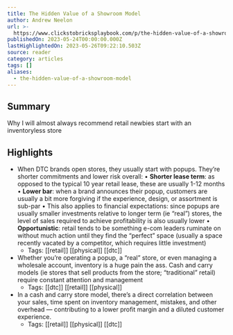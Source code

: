 ```yaml
---
title: The Hidden Value of a Showroom Model
author: Andrew Neelon
url: >-
  https://www.clickstobricksplaybook.com/p/the-hidden-value-of-a-showroom-model?utm_source=post-email-title&publication_id=1180077&post_id=115630271&isFreemail=true&utm_medium=email
publishedOn: 2023-05-24T00:00:00.000Z
lastHighlightedOn: 2023-05-26T09:22:10.503Z
source: reader
category: articles
tags: []
aliases:
  - the-hidden-value-of-a-showroom-model
---
```

## Summary

Why I will almost always recommend retail newbies start with an inventoryless store

## Highlights
- When DTC brands open stores, they usually start with popups. They’re shorter commitments and lower risk overall:
  • **Shorter lease term**: as opposed to the typical 10 year retail lease, these are usually 1-12 months
  • **Lower bar**: when a brand announces their popup, customers are usually a bit more forgiving if the experience, design, or assortment is sub-par
  • This also applies to financial expectations: since popups are usually smaller investments relative to longer term (ie “real”) stores, the level of sales required to achieve profitability is also usually lower
  • **Opportunistic**: retail tends to be something e-com leaders ruminate on without much action until they find the “perfect” space (usually a space recently vacated by a competitor, which requires little investment)
    - Tags: [[retail]] [[physical]] [[dtc]] 
- Whether you’re operating a popup, a “real” store, or even managing a wholesale account, inventory is a huge pain the ass.
  Cash and carry models (ie stores that sell products from the store; “traditional” retail) require constant attention and management
    - Tags: [[dtc]] [[retail]] [[physical]] 
- In a cash and carry store model, there’s a direct correlation between your sales, time spent on inventory management, mistakes, and other overhead — contributing to a lower profit margin and a diluted customer experience.
    - Tags: [[retail]] [[physical]] [[dtc]]
